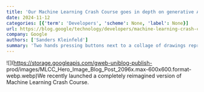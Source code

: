 ```yaml
---
title: 'Our Machine Learning Crash Course goes in depth on generative AI'
date: 2024-11-12
categories: [{'term': 'Developers', 'scheme': None, 'label': None}]
url: https://blog.google/technology/developers/machine-learning-crash-course/
company: Google
authors: ['Sanders Kleinfeld']
summary: 'Two hands pressing buttons next to a collage of drawings representing machine learning concepts: data points, linear regression, and neural networks.'
---
```



![](https://storage.googleapis.com/gweb-uniblog-publish-
prod/images/MLCC_Hero_Image_Blog_Post_2096x.max-600x600.format-webp.webp)We
recently launched a completely reimagined version of Machine Learning Crash
Course.

